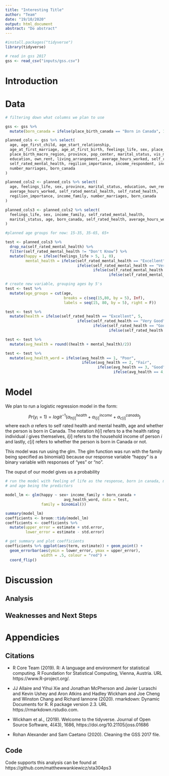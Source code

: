```yaml
---
title: "Interesting Title"
author: "Team"
date: "19/10/2020"
output: html_document
abstract: "Do abstract"
---
```


```r
#install.packages("tidyverse")
library(tidyverse)
```


```r
# read in gss 2017
gss <- read_csv("inputs/gss.csv")
```


# Introduction

# Data

```r
# filtering down what columns we plan to use

gss <- gss %>% 
  mutate(born_canada = ifelse(place_birth_canada == "Born in Canada", 1, 0))

planned_cols <- gss %>% select(
  age, age_first_child, age_start_relationship, 
  age_at_first_marriage, age_at_first_birth, feelings_life, sex, place_birth_canada,
  place_birth_macro_region, province, pop_center, marital_status, vis_minority, 
  education, own_rent, living_arrangement, average_hours_worked, self_rated_health,
  self_rated_mental_health, regilion_importance, income_respondent, income_family,
  number_marriages, born_canada
)

planned_cols2 <- planned_cols %>% select(
  age, feelings_life, sex, province, marital_status, education, own_rent,
  average_hours_worked, self_rated_mental_health, self_rated_health, 
  regilion_importance, income_family, number_marriages, born_canada
)

planned_cols3 <- planned_cols2 %>% select(
  feelings_life, sex, income_family, self_rated_mental_health,
  marital_status, age, born_canada, self_rated_health, average_hours_worked
)

#planned age groups for now: 15-35, 35-65, 65+

test <- planned_cols3 %>% 
  drop_na(self_rated_mental_health) %>% 
  filter(self_rated_mental_health != "Don't Know") %>% 
  mutate(happy = ifelse(feelings_life > 5, 1, 0),
         mental_health = ifelse(self_rated_mental_health == "Excellent", 5,
                                ifelse(self_rated_mental_health == "Very Good", 4,
                                       ifelse(self_rated_mental_health == "Good", 3,
                                              ifelse(self_rated_mental_health == "Fair", 2, 1)))))

# create new variable, grouping ages by 5's
test <- test %>% 
  mutate(age_groups = cut(age,
                          breaks = c(seq(15,80, by = 5), Inf),
                          labels = seq(15, 80, by = 5), right = F))

test <- test %>% 
  mutate(health = ifelse(self_rated_health == "Excellent", 5,
                                ifelse(self_rated_health == "Very Good", 4,
                                       ifelse(self_rated_health == "Good", 3,
                                              ifelse(self_rated_health == "Fair", 2, 1)))))

test <- test %>% 
  mutate(avg_health = round((health + mental_health)/2))

test <- test %>% 
  mutate(avg_health_word = ifelse(avg_health == 1, "Poor",
                                  ifelse(avg_health == 2, "Fair",
                                         ifelse(avg_health == 3, "Good",
                                                ifelse(avg_health == 4, "Very Good", "Excellant")))))
```

# Model

We plan to run a logistic regression model in the form:

$$Pr(y_i = 1) = logit^{-1} \left( \alpha^{health}_{h[i]} + \alpha^{income}_{i[i]} + \alpha^{canada}_{c[i]}\right)$$
where each $\alpha$ refers to self rated health and mental health, age and whether the person is born in Canada. The notation $h[i]$ refers to a the health rating individual $i$ gives themselves, $i[i]$ refers to the household income of person $i$ and lastly, $c[i]$ refers to whether the person is born in Canada or not. 

This model was run using the glm. The glm function was run with the family being specified as binomial() because our response variable "happy" is a binary variable with responses of "yes" or "no".

The ouput of our model gives us a probability

```r
# run the model with feeling of life as the response, born in canada, mental health, 
# and age being the predictors

model_lm <- glm(happy ~ sex+ income_family + born_canada +
                          avg_health_word, data = test, 
                family = binomial())

summary(model_lm)
coefficients <- broom::tidy(model_lm)
coefficients <- coefficients %>% 
  mutate(upper_error = estimate + std.error,
         lower_error = estimate - std.error)
```


```r
# get summary and plot coefficients
coefficients %>% ggplot(aes(term, estimate)) + geom_point() + 
  geom_errorbar(aes(ymin = lower_error, ymax = upper_error),
                width = .5, colour = "red") +
  coord_flip()
```



# Discussion

## Analysis

## Weaknesses and Next Steps

# Appendicies

## Citations

- R Core Team (2019). R: A language and environment for statistical computing. R Foundation for
  Statistical Computing, Vienna, Austria. URL https://www.R-project.org/.
  
- JJ Allaire and Yihui Xie and Jonathan McPherson and Javier Luraschi and Kevin Ushey and Aron
  Atkins and Hadley Wickham and Joe Cheng and Winston Chang and Richard Iannone (2020).
  rmarkdown: Dynamic Documents for R. R package version 2.3. URL https://rmarkdown.rstudio.com.

- Wickham et al., (2019). Welcome to the tidyverse. Journal of Open Source Software, 4(43),
  1686, https://doi.org/10.21105/joss.01686
  
- Rohan Alexander and Sam Caetano (2020). Cleaning the GSS 2017 file.

## Code
  
Code supports this analysis can be found at https://github.com/matthewwankiewicz/sta304ps3